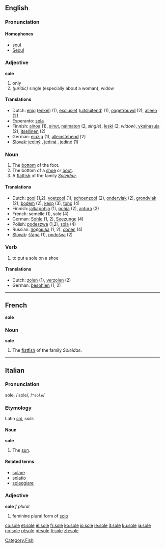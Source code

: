 ==English==

===Pronunciation===
{{rfp}}

====Homophones====
*[[soul]]
*[[Seoul]]

===Adjective===
'''sole''' {{notcomp}}
# only
# ''(juridic)'' single (especially about a woman), widow

====Translations====
*Dutch: [[enig]] ([[enkel]]) (1), [[exclusief]] ([[uitsluitend]]) (1), [[ongetrouwd]] (2), [[alleen]] (2)
*Esperanto: [[sola]]
*Finnish: [[ainoa]] (1), [[ainut]], [[naimaton]] (2, ''single''), [[leski]] (2, ''widow''), [[yksinasuja]] (2), [[itsellinen]] (2)
*German: [[einzig]] (1), [[alleinstehend]] [2]
*[[Slovak]]: [[jediný]] {{m}}, [[jediná]] {{f}}, [[jediné]] {{n}} (1)

===Noun===
{{en-noun-reg}}
#The [[bottom]] of the foot.
#The bottom of a [[shoe]] or [[boot]].
#A [[flatfish]] of the family ''[[Soleidae]]''.

====Translations====
*Dutch: [[zool]] {{m}} (1,2), [[voetzool]] {{m}} (1), [[schoenzool]] {{m}} (2), [[ondervlak]] {{n}} (2), [[grondvlak]] {{n}} (2), [[bodem]] {{m}} (2),  [[kesp]] {{f}} (3), [[tong]] {{f}} (4)
*Finnish: [[jalkapohja]] (1), [[pohja]] (2), [[antura]] (2)
*French: semelle (1), sole {{f}} (4)
*German: [[Sohle]] {{f}} (1, 2), [[Seezunge]] {{f}} (4)
*Polish: [[podeszwa]] {{f}} (1,2), [[sola]] {{f}} (4)
*Russian: [[подошва]] (1, 2), [[солея]] (4)
*[[Slovak]]: [[šľapa]] {{f}} (1), [[podošva]] {{f}} (2)

===Verb===
{{en-infl-reg-other-e|sol|e}}
# to put a sole on a shoe
<!--# to change the sole of a shoe ------ um, no that would be [[resole]]?  -->

====Translations====
*Dutch: [[zolen]] (1), [[verzolen]] (2)
*German: [[besohlen]] (1, 2)

[[Category:Fish]]

----
==French==
'''sole''' {{f}}

===Noun===
'''sole'''
#The [[flatfish]] of the family ''Soleidae''.

----
==Italian==

===Pronunciation===
sóle, /ˈsole/, /<tt>"sole</tt>/

===Etymology===
Latin ''[[sol]], solis''

====Noun====
'''sole''' {{m}}
# The [[sun]].

====Related terms====
*[[solare]]
*[[solatio]]
*[[soleggiare]]

===Adjective===
'''sole''' ''f plural''
# feminine plural form of [[solo]]

[[co:sole]]
[[et:sole]]
[[el:sole]]
[[fr:sole]]
[[ko:sole]]
[[io:sole]]
[[ie:sole]]
[[it:sole]]
[[ku:sole]]
[[ja:sole]]
[[no:sole]]
[[pl:sole]]
[[pt:sole]]
[[fi:sole]]
[[zh:sole]]